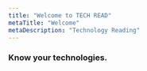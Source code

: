 ```yaml
---
title: "Welcome to TECH READ"
metaTitle: "Welcome"
metaDescription: "Technology Reading"
---
```


### Know your technologies.

<!-- ###### Heading H6
Heading 6 text

## Lists
- Item 1
- Item 2
- Item 3
- Item 4
- Item 5 -->



